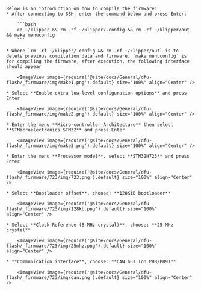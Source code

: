 
    Below is an introduction on how to compile the firmware:
    * After connecting to SSH, enter the command below and press Enter:

        ```bash
        cd ~/klipper && rm -rf ~/klipper/.config && rm -rf ~/klipper/out && make menuconfig
        ```

    * Where `rm -rf ~/klipper/.config && rm -rf ~/klipper/out` is to delete previous compilation data and firmware, `make menuconfig` is for compiling the firmware, after execution, the following interface should appear

        <ImageView image={require('@site/docs/General/dfu-flash/_firmware/img/make1.png').default} size="100%" align="Center" />

    * Select **Enable extra low-level configuration options** and press Enter

        <ImageView image={require('@site/docs/General/dfu-flash/_firmware/img/make2.png').default} size="100%" align="Center" />

    * Enter the menu **Micro-controller Architecture** then select **STMicroelectronics STM32** and press Enter

        <ImageView image={require('@site/docs/General/dfu-flash/_firmware/img/make3.png').default} size="100%" align="Center" />

    * Enter the menu **Processor model**, select **STM32H723** and press Enter

        <ImageView image={require('@site/docs/General/dfu-flash/_firmware/723/img/723.png').default} size="100%" align="Center" />

    * Select **Bootloader offset**, choose: **128KiB bootloader**

        <ImageView image={require('@site/docs/General/dfu-flash/_firmware/723/img/128kb.png').default} size="100%" align="Center" />

    * Select **Clock Reference (8 MHz crystal)**, choose: **25 MHz crystal**

        <ImageView image={require('@site/docs/General/dfu-flash/_firmware/723/img/25mhz.png').default} size="100%" align="Center" />

    * **Communication interface**, choose: **CAN bus (on PB8/PB9)**

        <ImageView image={require('@site/docs/General/dfu-flash/_firmware/723/img/can.png').default} size="100%" align="Center" />